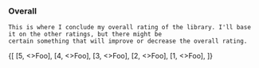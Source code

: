 
<Content>
    <h3 className="subtitle is-5">Overall</h3>

    This is where I conclude my overall rating of the library. I'll base it on the other ratings, but there might be
    certain something that will improve or decrease the overall rating.
</Content>

<Review>
    {[
        [5, <>Foo</>],
        [4, <>Foo</>],
        [3, <>Foo</>],
        [2, <>Foo</>],
        [1, <>Foo</>],
    ]}
</Review>